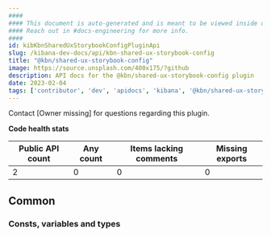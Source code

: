 ```yaml
---
####
#### This document is auto-generated and is meant to be viewed inside our experimental, new docs system.
#### Reach out in #docs-engineering for more info.
####
id: kibKbnSharedUxStorybookConfigPluginApi
slug: /kibana-dev-docs/api/kbn-shared-ux-storybook-config
title: "@kbn/shared-ux-storybook-config"
image: https://source.unsplash.com/400x175/?github
description: API docs for the @kbn/shared-ux-storybook-config plugin
date: 2023-02-04
tags: ['contributor', 'dev', 'apidocs', 'kibana', '@kbn/shared-ux-storybook-config']
---
```




Contact [Owner missing] for questions regarding this plugin.

**Code health stats**

| Public API count  | Any count | Items lacking comments | Missing exports |
|-------------------|-----------|------------------------|-----------------|
| 2 | 0 | 0 | 0 |

## Common

### Consts, variables and types
<DocDefinitionList data={kbnSharedUxStorybookConfigObj.common.misc}/>

